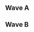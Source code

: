 {{DISPLAYTITLE:Smash 'N' Splash 2: ''Melee'' Doubles Pools}}
{{tabs static
|name1=Overview
|link1=Smash 'N' Splash/2/Melee
|name2=Singles Round 1 Pools
|link2=Smash 'N' Splash/2/Melee/Singles Round 1 Pools
|name3=Singles Round 2 Pools
|link3=Smash 'N' Splash/2/Melee/Singles Round 2 Pools
|name4=Singles Bracket
|link4=Smash 'N' Splash/2/Melee/Singles Bracket
|name5=Doubles Pools
|link5=Smash 'N' Splash/2/Melee/Doubles Pools
|name6=Doubles Bracket
|link6=Smash 'N' Splash/2/Melee/Doubles Bracket
|This=5
}}
==Wave A==
{{Box|start|padding=2em}}
{{HiddenSort|===A1===}}
{{GroupTableStart |Bracket A1|width=300px}}
{{DoublesGroupTableSlot|p1=Mew2King|p1flag=us|p2=Prince Abu|p2flag=us|win_m=4|lose_m=0|place=1|bg=up|go={{advance|Smash 'N' Splash/2/Melee/Doubles Bracket}}}}
{{DoublesGroupTableSlot|p1=ORLY|p1flag=us|p2=Drephen|p2flag=us|win_m=5|lose_m=1|place=2|bg=up|go={{advance|Smash 'N' Splash/2/Melee/Doubles Bracket}}}}
{{DoublesGroupTableSlot|p1=Shinobi|p1flag=us|p2=Darkatma|p2flag=us|win_m=3|lose_m=2|place=3|bg=down}}
{{DoublesGroupTableSlot|p1=Knubs.|p1flag=us|p2=Azzu|p2flag=us|win_m=3|lose_m=2|place=4|bg=down}}
{{DoublesGroupTableSlot|p1=TheGoodDoctor|p1flag=us|p2=Cheato|p2flag=us|win_m=3|lose_m=2|place=5|bg=down}}
{{DoublesGroupTableSlot|p1=Nexic|p1flag=us|p2=i4n|p2flag=us|win_m=3|lose_m=2|place=5|bg=down}}
{{DoublesGroupTableSlot|p1=IBC|p1flag=us|p2=Doubleshine|p2flag=us|win_m=3|lose_m=2|place=7|bg=down}}
{{DoublesGroupTableSlot|p1=LSDX|p1flag=us|p2=PseudoTurtle|p2flag=us|win_m=2|lose_m=2|place=7|bg=down}}
{{DoublesGroupTableSlot|p1=Blahguy|p1flag=us|p2=Bandito|p2flag=us|win_m=3|lose_m=2|place=9|bg=down}}
{{DoublesGroupTableSlot|p1=yohobojoe|p1flag=us|p2=Simple|p2flag=us|win_m=3|lose_m=2|place=9|bg=down}}
{{DoublesGroupTableSlot|p1=Dysfunkti0nal|p1flag=us|p2=oh|p2flag=us|win_m=3|lose_m=2|place=9|bg=down}}
{{DoublesGroupTableSlot|p1=Nox|p1flag=us|p2=Jacky|p2flag=us|win_m=2|lose_m=2|place=9|bg=down}}
{{DoublesGroupTableSlot|p1=Narbs|p1flag=us|p2=QTIP|p2flag=us|win_m=2|lose_m=2|place=13|bg=down}}
{{DoublesGroupTableSlot|p1=Fishaman P|p1flag=us|p2=ThisSideDown|p2flag=us|win_m=2|lose_m=2|place=13|bg=down}}
{{DoublesGroupTableSlot|p1=Big Papi|p1flag=us|p2=cooran|p2flag=us|win_m=2|lose_m=2|place=13|bg=down}}
{{DoublesGroupTableSlot|p1=C Mill$|p1flag=us|p2=Hacky|p2flag=us|win_m=1|lose_m=2|place=13|bg=down}}
{{DoublesGroupTableSlot|p1=GioGio|p1flag=us|p2=JustJoe|p2flag=us|win_m=1|lose_m=2|place=17|bg=down}}
{{DoublesGroupTableSlot|p1=Whooie|p1flag=us|p2=PPSD|p2flag=us|win_m=0|lose_m=2|place=17|bg=down}}
{{DoublesGroupTableSlot|p1=Micro|p1flag=us|p2=VI|p2flag=us|win_m=0|lose_m=2|place=17|bg=down}}
{{DoublesGroupTableSlot|p1=Mastercat|p1flag=us|p2=Flarecinder|p2flag=us|win_m=0|lose_m=2|place=17|bg=down}}
{{DoublesGroupTableSlot|p1=Lukatic|p1flag=us|p2=rawr|p2flag=us|win_m=0|lose_m=2|place=17|bg=down}}
{{DoublesGroupTableSlot|p1=King Potato|p1flag=us|p2=Tapiney|p2flag=us|win_m=0|lose_m=2|place=17|bg=down}}
{{DoublesGroupTableSlot|p1=Mama's Little Baby|p1flag=us|p2=Ziggy|p2flag=us|win_m=0|lose_m=2|place=17|bg=down}}
{{DoublesGroupTableSlot|p1=Raidos|p1flag=us|p2=Prohibition|p2flag=us|win_m=0|lose_m=2|place=17|bg=down}}
{{GroupTableEnd}}
{{Box|break|padding=2em}}

{{HiddenSort|===A2===}}
{{GroupTableStart |Bracket A2|width=300px}}
{{DoublesGroupTableSlot|p1=SFAT|p1flag=us|p2=Duck|p2flag=us|win_m=4|lose_m=0|place=1|bg=up|go={{advance|Smash 'N' Splash/2/Melee/Doubles Bracket}}}}
{{DoublesGroupTableSlot|p1=Swedish Delight|p1flag=us|p2=n0ne|p2flag=ni|win_m=4|lose_m=1|place=2|bg=up|go={{advance|Smash 'N' Splash/2/Melee/Doubles Bracket}}}}
{{DoublesGroupTableSlot|p1=AbsentPage|p1flag=us|p2=Triple R|p2flag=us|win_m=4|lose_m=2|place=3|bg=down}}
{{DoublesGroupTableSlot|p1=Sago|p1flag=us|p2=Scythe|p2flag=us|win_m=3|lose_m=2|place=4|bg=down}}
{{DoublesGroupTableSlot|p1=Fasthands|p1flag=us|p2=Pleasantries|p2flag=us|win_m=5|lose_m=2|place=5|bg=down}}
{{DoublesGroupTableSlot|p1=Ringler|p1flag=us|p2=Wolven|p2flag=us|win_m=5|lose_m=2|place=5|bg=down}}
{{DoublesGroupTableSlot|p1=Eggy|p1flag=us|p2=pleeba|p2flag=us|win_m=2|lose_m=2|place=7|bg=down}}
{{DoublesGroupTableSlot|p1=Blendtec|p1flag=us|p2=Carso|p2flag=us|win_m=2|lose_m=2|place=7|bg=down}}
{{DoublesGroupTableSlot|p1=Moros|p1flag=us|p2=Gerby|p2flag=us|win_m=3|lose_m=2|place=9|bg=down}}
{{DoublesGroupTableSlot|p1=visualwatch|p1flag=us|p2=NJM|p2flag=us|win_m=2|lose_m=2|place=9|bg=down}}
{{DoublesGroupTableSlot|p1=denec|p1flag=us|p2=Magellan|p2flag=us|win_m=2|lose_m=2|place=9|bg=down}}
{{DoublesGroupTableSlot|p1=Rope|p1flag=us|p2=JackKenney|p2flag=us|win_m=1|lose_m=2|place=9|bg=down}}
{{DoublesGroupTableSlot|p1=DarkWolf|p1flag=us|p2=Boat|p2flag=us|win_m=2|lose_m=2|place=13|bg=down}}
{{DoublesGroupTableSlot|p1=Ten|p1flag=us|p2=Ferriswheel|p2flag=us|win_m=2|lose_m=2|place=13|bg=down}}
{{DoublesGroupTableSlot|p1=Jobes|p1flag=us|p2=Shucklin|p2flag=us|win_m=1|lose_m=2|place=13|bg=down}}
{{DoublesGroupTableSlot|p1=Miles|p1flag=us|p2=Angerjiggz|p2flag=us|win_m=1|lose_m=2|place=13|bg=down}}
{{DoublesGroupTableSlot|p1=Dezno|p1flag=us|p2=bitch-sensei|p2flag=us|win_m=1|lose_m=2|place=17|bg=down}}
{{DoublesGroupTableSlot|p1=xurk|p1flag=us|p2=IKEY|p2flag=us|win_m=1|lose_m=2|place=17|bg=down}}
{{DoublesGroupTableSlot|p1=Smba|p1flag=us|p2=Flyguy|p2flag=us|win_m=0|lose_m=2|place=17|bg=down}}
{{DoublesGroupTableSlot|p1=Tara|p1flag=us|p2=Risu|p2flag=us|win_m=0|lose_m=2|place=17|bg=down}}
{{DoublesGroupTableSlot|p1=Bizzarro Flame|p1flag=us|p2=Pewpew2|p2flag=us|win_m=0|lose_m=2|place=17|bg=down}}
{{DoublesGroupTableSlot|p1=Dad|p1flag=us|p2=Wii-Kai|p2flag=us|win_m=0|lose_m=2|place=17|bg=down}}
{{DoublesGroupTableSlot|p1=Marionette|p1flag=us|p2=Onehandbackhand|p2flag=jp|win_m=0|lose_m=2|place=17|bg=down}}
{{DoublesGroupTableSlot|p1=Nero|p1flag=us|p2=MarkDude|p2flag=us|win_m=0|lose_m=2|place=17|bg=down}}
{{GroupTableEnd}}
{{Box|end}}

==Wave B==
{{Box|start|padding=2em}}
{{HiddenSort|===B1===}}
{{GroupTableStart |Bracket B1|width=300px}}
{{DoublesGroupTableSlot|p1=Westballz|p1flag=us|p2=Wizzrobe|p2flag=us|win_m=4|lose_m=0|place=1|bg=up|go={{advance|Smash 'N' Splash/2/Melee/Doubles Bracket}}}}
{{DoublesGroupTableSlot|p1=Kira|p1flag=us|p2=Captain Faceroll|p2flag=us|win_m=5|lose_m=1|place=2|bg=up|go={{advance|Smash 'N' Splash/2/Melee/Doubles Bracket}}}}
{{DoublesGroupTableSlot|p1=Kels|p1flag=us|p2=DavidCue|p2flag=us|win_m=3|lose_m=2|place=3|bg=down}}
{{DoublesGroupTableSlot|p1=Reeve|p1flag=us|p2=voorhese|p2flag=us|win_m=3|lose_m=2|place=4|bg=down}}
{{DoublesGroupTableSlot|p1=Ripple|p1flag=us|p2=Phobos|p2flag=us|win_m=3|lose_m=2|place=5|bg=down}}
{{DoublesGroupTableSlot|p1=Desseler|p1flag=us|p2=HellsingULH|p2flag=us|win_m=3|lose_m=2|place=5|bg=down}}
{{DoublesGroupTableSlot|p1=weeaboo|p1flag=us|p2=Thrash|p2flag=us|win_m=4|lose_m=2|place=7|bg=down}}
{{DoublesGroupTableSlot|p1=Doodler|p1flag=us|p2=Law|p2flag=us|win_m=3|lose_m=2|place=7|bg=down}}
{{DoublesGroupTableSlot|p1=Imfastsometimes|p1flag=us|p2=Danil|p2flag=us|win_m=3|lose_m=2|place=9|bg=down}}
{{DoublesGroupTableSlot|p1=Cruz|p1flag=us|p2=Karson|p2flag=us|win_m=3|lose_m=2|place=9|bg=down}}
{{DoublesGroupTableSlot|p1=Poskii|p1flag=us|p2=MF Mike|p2flag=us|win_m=3|lose_m=2|place=9|bg=down}}
{{DoublesGroupTableSlot|p1=Sothe|p1flag=us|p2=Zeal|p2flag=us|win_m=1|lose_m=2|place=9|bg=down}}
{{DoublesGroupTableSlot|p1=Tangmang|p1flag=us|p2=Bawstin|p2flag=us|win_m=2|lose_m=2|place=13|bg=down}}
{{DoublesGroupTableSlot|p1=Phoenix|p1flag=us|p2=Tablesalt|p2flag=us|win_m=2|lose_m=2|place=13|bg=down}}
{{DoublesGroupTableSlot|p1=Amazerommu|p1flag=us|p2=Kain|p2flag=us|win_m=1|lose_m=2|place=13|bg=down}}
{{DoublesGroupTableSlot|p1=Merlin|p1flag=us|p2=Quaz|p2flag=us|win_m=1|lose_m=2|place=13|bg=down}}
{{DoublesGroupTableSlot|p1=ahampster|p1flag=us|p2=mattmog|p2flag=us|win_m=1|lose_m=2|place=17|bg=down}}
{{DoublesGroupTableSlot|p1=Grab2Win|p1flag=us|p2=Lightning|p2flag=us|win_m=0|lose_m=2|place=17|bg=down}}
{{DoublesGroupTableSlot|p1=LAltoRagazzo|p1flag=us|p2=Void|p2flag=us|win_m=0|lose_m=2|place=17|bg=down}}
{{DoublesGroupTableSlot|p1=Alfster|p1flag=us|p2=Dino|p2flag=us|win_m=0|lose_m=2|place=17|bg=down}}
{{DoublesGroupTableSlot|p1=Nekonyancer|p1flag=us|p2=Maspect|p2flag=us|win_m=0|lose_m=2|place=17|bg=down}}
{{DoublesGroupTableSlot|p1=StarrySkye|p1flag=us|p2=Oathlivion|p2flag=us|win_m=0|lose_m=2|place=17|bg=down}}
{{DoublesGroupTableSlot|p1=Binary Clone|p1flag=us|p2=Salt|p2flag=us|win_m=0|lose_m=2|place=17|bg=down}}
{{DoublesGroupTableSlot|p1=Pazuzu|p1flag=ca|p2=MDEO|p2flag=us|win_m=0|lose_m=2|place=17|bg=down}}
{{GroupTableEnd}}
{{Box|break|padding=2em}}

{{HiddenSort|===B2===}}
{{GroupTableStart |Bracket B2|width=300px}}
{{DoublesGroupTableSlot|p1=S2J|p1flag=us|p2=Shroomed|p2flag=us|win_m=4|lose_m=0|place=1|bg=up|go={{advance|Smash 'N' Splash/2/Melee/Doubles Bracket}}}}
{{DoublesGroupTableSlot|p1=Wobbles|p1flag=us|p2=Hungrybox|p2flag=us|win_m=4|lose_m=1|place=2|bg=up|go={{advance|Smash 'N' Splash/2/Melee/Doubles Bracket}}}}
{{DoublesGroupTableSlot|p1=Rik|p1flag=us|p2=Lanceinthepants|p2flag=us|win_m=4|lose_m=2|place=3|bg=down}}
{{DoublesGroupTableSlot|p1=Markow|p1flag=us|p2=Andy|p2flag=us|win_m=3|lose_m=2|place=4|bg=down}}
{{DoublesGroupTableSlot|p1=Den|p1flag=us|p2=Unoriginal|p2flag=us|win_m=4|lose_m=2|place=5|bg=down}}
{{DoublesGroupTableSlot|p1=Ellis|p1flag=us|p2=BPow|p2flag=us|win_m=3|lose_m=2|place=5|bg=down}}
{{DoublesGroupTableSlot|p1=Xiivi|p1flag=us|p2=Photonic|p2flag=us|win_m=3|lose_m=2|place=7|bg=down}}
{{DoublesGroupTableSlot|p1=MVZY|p1flag=us|p2=AnAverageKid|p2flag=us|win_m=3|lose_m=2|place=7|bg=down}}
{{DoublesGroupTableSlot|p1=Trixter|p1flag=us|p2=Schnurb|p2flag=us|win_m=3|lose_m=2|place=9|bg=down}}
{{DoublesGroupTableSlot|p1=C#|p1flag=us|p2=Ruby|p2flag=us|win_m=2|lose_m=2|place=9|bg=down}}
{{DoublesGroupTableSlot|p1=Reesch|p1flag=us|p2=greenwalk|p2flag=us|win_m=2|lose_m=2|place=9|bg=down}}
{{DoublesGroupTableSlot|p1=K-TEL|p1flag=us|p2=LuigigoShard|p2flag=us|win_m=2|lose_m=2|place=9|bg=down}}
{{DoublesGroupTableSlot|p1=FannyPack|p1flag=us|p2=Elegy|p2flag=us|win_m=2|lose_m=2|place=13|bg=down}}
{{DoublesGroupTableSlot|p1=High-C|p1flag=us|p2=Deuceswild21|p2flag=us|win_m=2|lose_m=2|place=13|bg=down}}
{{DoublesGroupTableSlot|p1=Passion|p1flag=us|p2=Red|p2flag=us|win_m=1|lose_m=2|place=13|bg=down}}
{{DoublesGroupTableSlot|p1=Koala|p1flag=us|p2=Sino|p2flag=us|win_m=1|lose_m=2|place=13|bg=down}}
{{DoublesGroupTableSlot|p1=Peeko|p1flag=us|p2=Yankee|p2flag=us|win_m=1|lose_m=2|place=17|bg=down}}
{{DoublesGroupTableSlot|p1=Mob|p1flag=us|p2=2ShotKO|p2flag=us|win_m=1|lose_m=2|place=17|bg=down}}
{{DoublesGroupTableSlot|p1=Cho|p1flag=us|p2=zuul|p2flag=us|win_m=0|lose_m=2|place=17|bg=down}}
{{DoublesGroupTableSlot|p1=Spicy|p1flag=us|p2=H2O|p2flag=us|win_m=0|lose_m=2|place=17|bg=down}}
{{DoublesGroupTableSlot|p1=hi im mikey|p1flag=us|p2=Ark|p2flag=us|win_m=0|lose_m=2|place=17|bg=down}}
{{DoublesGroupTableSlot|p1=Roland|p1flag=us|p2=Olives|p2flag=us|win_m=0|lose_m=2|place=17|bg=down}}
{{DoublesGroupTableSlot|p1=Speck|p1flag=us|p2=Wowzers|p2flag=us|win_m=0|lose_m=2|place=17|bg=down}}
{{DoublesGroupTableSlot|p1=NeckPls|p1flag=us|p2=A'|p2flag=us|win_m=0|lose_m=2|place=17|bg=down}}
{{GroupTableEnd}}
{{Box|end}}
